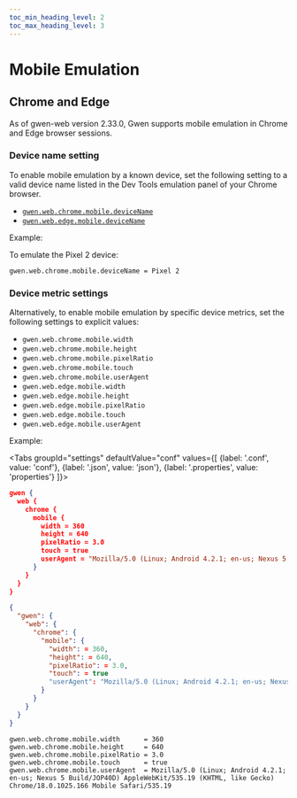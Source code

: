 ```yaml
--- 
toc_min_heading_level: 2
toc_max_heading_level: 3
---
```



# Mobile Emulation

## Chrome and Edge

As of gwen-web version 2.33.0, Gwen supports mobile emulation in Chrome and Edge browser sessions.

### Device name setting

To enable mobile emulation by a known device, set the following setting to a valid device name listed in the Dev Tools emulation panel of your Chrome browser.
- [`gwen.web.chrome.mobile.deviceName`](/docs/settings/reference#gwen-web-chrome-mobile-emulation)
- [`gwen.web.edge.mobile.deviceName`](/docs/settings/reference#gwen-web-edge-mobile-emulation)

Example: 

To emulate the Pixel 2 device: 

```
gwen.web.chrome.mobile.deviceName = Pixel 2
```

### Device metric settings

Alternatively, to enable mobile emulation by specific device metrics, set the following settings to explicit values:
- `gwen.web.chrome.mobile.width`
- `gwen.web.chrome.mobile.height`
- `gwen.web.chrome.mobile.pixelRatio`
- `gwen.web.chrome.mobile.touch`
- `gwen.web.chrome.mobile.userAgent`
- `gwen.web.edge.mobile.width`
- `gwen.web.edge.mobile.height`
- `gwen.web.edge.mobile.pixelRatio`
- `gwen.web.edge.mobile.touch`
- `gwen.web.edge.mobile.userAgent`


Example:

<Tabs
  groupId="settings"
  defaultValue="conf"
  values={[
    {label: '.conf', value: 'conf'},
    {label: '.json', value: 'json'},
    {label: '.properties', value: 'properties'}
  ]}>

<TabItem value="conf">

```json
gwen {
  web {
    chrome {
      mobile {
        width = 360
        height = 640
        pixelRatio = 3.0
        touch = true
        userAgent = "Mozilla/5.0 (Linux; Android 4.2.1; en-us; Nexus 5 Build/JOP40D) AppleWebKit/535.19 (KHTML, like Gecko) Chrome/18.0.1025.166 Mobile Safari/535.19"
      }
    }
  }
}
```

  </TabItem>

  <TabItem value="json">

```json
{
  "gwen": {
    "web": {
      "chrome": {
        "mobile": {
          "width": = 360,
          "height": = 640,
          "pixelRatio": = 3.0,
          "touch": = true
          "userAgent": "Mozilla/5.0 (Linux; Android 4.2.1; en-us; Nexus 5 Build/JOP40D) AppleWebKit/535.19 (KHTML, like Gecko) Chrome/18.0.1025.166 Mobile Safari/535.19"
        }
      }
    }
  }
}
```

  </TabItem>

  <TabItem value="properties">

```properties
gwen.web.chrome.mobile.width      = 360
gwen.web.chrome.mobile.height     = 640
gwen.web.chrome.mobile.pixelRatio = 3.0
gwen.web.chrome.mobile.touch      = true
gwen.web.chrome.mobile.userAgent  = Mozilla/5.0 (Linux; Android 4.2.1; en-us; Nexus 5 Build/JOP40D) AppleWebKit/535.19 (KHTML, like Gecko) Chrome/18.0.1025.166 Mobile Safari/535.19
```

  </TabItem>

  </Tabs>
  